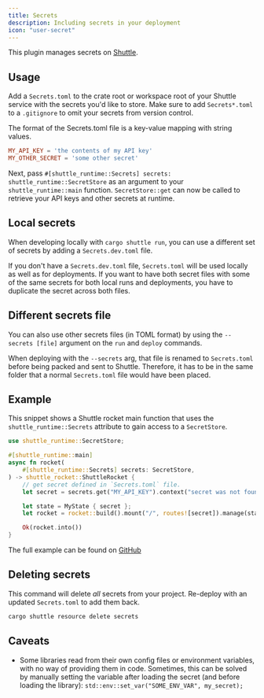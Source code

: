 ```yaml
---
title: Secrets
description: Including secrets in your deployment
icon: "user-secret"
---
```


This plugin manages secrets on [Shuttle](https://www.shuttle.dev).

## Usage

Add a `Secrets.toml` to the crate root or workspace root of your Shuttle service with the secrets you'd like to store.
Make sure to add `Secrets*.toml` to a `.gitignore` to omit your secrets from version control.

The format of the Secrets.toml file is a key-value mapping with string values.

```toml
MY_API_KEY = 'the contents of my API key'
MY_OTHER_SECRET = 'some other secret'
```

Next, pass `#[shuttle_runtime::Secrets] secrets: shuttle_runtime::SecretStore` as an argument to your `shuttle_runtime::main` function.
`SecretStore::get` can now be called to retrieve your API keys and other secrets at runtime.

## Local secrets

When developing locally with `cargo shuttle run`, you can use a different set of secrets by adding a `Secrets.dev.toml` file.

If you don't have a `Secrets.dev.toml` file, `Secrets.toml` will be used locally as well as for deployments.
If you want to have both secret files with some of the same secrets for both local runs and deployments, you have to duplicate the secret across both files.

## Different secrets file

You can also use other secrets files (in TOML format) by using the `--secrets [file]` argument on the `run` and `deploy` commands.

When deploying with the `--secrets` arg, that file is renamed to `Secrets.toml` before being packed and sent to Shuttle. Therefore, it has to be in the same folder that a normal `Secrets.toml` file would have been placed.

## Example

This snippet shows a Shuttle rocket main function that uses the `shuttle_runtime::Secrets` attribute to gain access to a `SecretStore`.

```rust main.rs
use shuttle_runtime::SecretStore;

#[shuttle_runtime::main]
async fn rocket(
    #[shuttle_runtime::Secrets] secrets: SecretStore,
) -> shuttle_rocket::ShuttleRocket {
    // get secret defined in `Secrets.toml` file.
    let secret = secrets.get("MY_API_KEY").context("secret was not found")?;

    let state = MyState { secret };
    let rocket = rocket::build().mount("/", routes![secret]).manage(state);

    Ok(rocket.into())
}
```

The full example can be found on [GitHub](https://github.com/shuttle-hq/shuttle-examples/tree/main/rocket/secrets)

## Deleting secrets

This command will delete *all* secrets from your project.
Re-deploy with an updated `Secrets.toml` to add them back.

```bash
cargo shuttle resource delete secrets
```

## Caveats

- Some libraries read from their own config files or environment variables,
  with no way of providing them in code. Sometimes, this can be solved by
  manually setting the variable after loading the secret (and before loading the library):
  `std::env::set_var("SOME_ENV_VAR", my_secret);`
